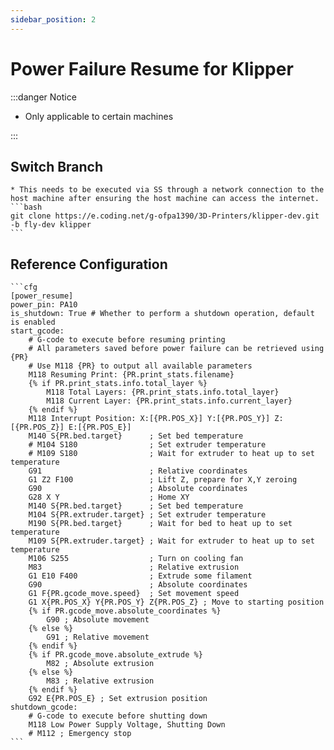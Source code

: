 ```yaml
---
sidebar_position: 2
---
```


# Power Failure Resume for Klipper

:::danger Notice

* Only applicable to certain machines

:::

## Switch Branch
    * This needs to be executed via SS through a network connection to the host machine after ensuring the host machine can access the internet.
    ```bash
    git clone https://e.coding.net/g-ofpa1390/3D-Printers/klipper-dev.git -b fly-dev klipper
    ```

## Reference Configuration

    ```cfg
    [power_resume]
    power_pin: PA10
    is_shutdown: True # Whether to perform a shutdown operation, default is enabled
    start_gcode:
        # G-code to execute before resuming printing
        # All parameters saved before power failure can be retrieved using {PR}
        # Use M118 {PR} to output all available parameters
        M118 Resuming Print: {PR.print_stats.filename}
        {% if PR.print_stats.info.total_layer %}
            M118 Total Layers: {PR.print_stats.info.total_layer}
            M118 Current Layer: {PR.print_stats.info.current_layer}
        {% endif %}
        M118 Interrupt Position: X:[{PR.POS_X}] Y:[{PR.POS_Y}] Z:[{PR.POS_Z}] E:[{PR.POS_E}]
        M140 S{PR.bed.target}      ; Set bed temperature
        # M104 S180                ; Set extruder temperature
        # M109 S180                ; Wait for extruder to heat up to set temperature
        G91                        ; Relative coordinates
        G1 Z2 F100                 ; Lift Z, prepare for X,Y zeroing
        G90                        ; Absolute coordinates
        G28 X Y                    ; Home XY
        M140 S{PR.bed.target}      ; Set bed temperature
        M104 S{PR.extruder.target} ; Set extruder temperature
        M190 S{PR.bed.target}      ; Wait for bed to heat up to set temperature
        M109 S{PR.extruder.target} ; Wait for extruder to heat up to set temperature
        M106 S255                  ; Turn on cooling fan
        M83                        ; Relative extrusion
        G1 E10 F400                ; Extrude some filament
        G90                        ; Absolute coordinates
        G1 F{PR.gcode_move.speed}  ; Set movement speed
        G1 X{PR.POS_X} Y{PR.POS_Y} Z{PR.POS_Z} ; Move to starting position
        {% if PR.gcode_move.absolute_coordinates %}
            G90 ; Absolute movement
        {% else %}
            G91 ; Relative movement
        {% endif %}
        {% if PR.gcode_move.absolute_extrude %}
            M82 ; Absolute extrusion
        {% else %}
            M83 ; Relative extrusion
        {% endif %}
        G92 E{PR.POS_E} ; Set extrusion position
    shutdown_gcode:
        # G-code to execute before shutting down
        M118 Low Power Supply Voltage, Shutting Down
        # M112 ; Emergency stop
    ```